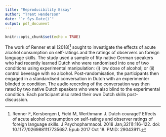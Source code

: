 ```yaml
---
title: "Reproducibility Essay"
author: "Trent Henderson"
date: "`r Sys.Date()`"
output: pdf_document
---
```


```r
knitr::opts_chunk$set(echo = TRUE)
```

The work of Renner et al (2018)^[Renner F, Kersbergen I, Field M, Werthmann J. Dutch courage? Effects of acute alcohol consumption on self-ratings and observer ratings of foreign language skills. J Psychopharmacol. 2018 Jan;32(1):116-122. doi: 10.1177/0269881117735687. Epub 2017 Oct 18. PMID: 29043911.] sought to investigate the effects of acute alcohol consumption on self-ratings and the ratings of observers on foreign language skills. The study used a sample of fity native German speakers who had recently learned Dutch who were randomised into one of two conditions using experimental manipulation: (i) low dose of alcohol; or (ii) control beverage with no alcohol. Post-randomisation, the participants then engaged in a standardised conversation in Dutch with an experimenter blinded to condition. The audio reocrding of the conversation was then rated by two native Dutch speakers who were also blind to the experimental condition. Each participant also rated their own Dutch skills post-discussion.
